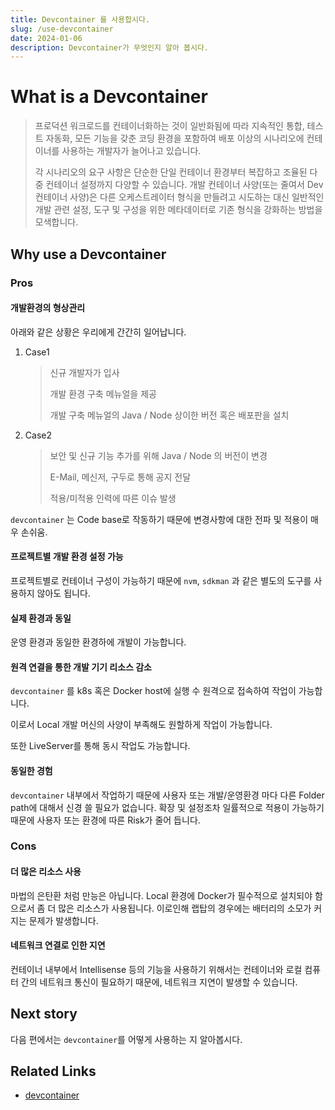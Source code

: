 ```yaml
---
title: Devcontainer 를 사용합시다.
slug: /use-devcontainer
date: 2024-01-06
description: Devcontainer가 무엇인지 알아 봅시다.
---
```


# What is a Devcontainer

> 프로덕션 워크로드를 컨테이너화하는 것이 일반화됨에 따라 지속적인 통합, 테스트 자동화, 모든 기능을 갖춘 코딩 환경을 포함하여 배포 이상의 시나리오에 컨테이너를 사용하는 개발자가 늘어나고 있습니다.
>
> 각 시나리오의 요구 사항은 단순한 단일 컨테이너 환경부터 복잡하고 조율된 다중 컨테이너 설정까지 다양할 수 있습니다. 개발 컨테이너 사양(또는 줄여서 Dev 컨테이너 사양)은 다른 오케스트레이터 형식을 만들려고 시도하는 대신 일반적인 개발 관련 설정, 도구 및 구성을 위한 메타데이터로 기존 형식을 강화하는 방법을 모색합니다.

## Why use a Devcontainer

### Pros

#### 개발환경의 형상관리

아래와 같은 상황은 우리에게 간간히 일어납니다.

1. Case1

   > 신규 개발자가 입사
   >
   > 개발 환경 구축 메뉴얼을 제공
   >
   > 개발 구축 메뉴얼의 Java / Node 상이한 버전 혹은 배포판을 설치

2. Case2

   > 보안 및 신규 기능 추가를 위해 Java / Node 의 버전이 변경
   >
   > E-Mail, 메신저, 구두로 통해 공지 전달
   >
   > 적용/미적용 인력에 따른 이슈 발생

`devcontainer` 는 Code base로 작동하기 때문에 변경사항에 대한 전파 및 적용이 매우 손쉬움.

#### 프로젝트별 개발 환경 설정 가능

프로젝트별로 컨테이너 구성이 가능하기 때문에 `nvm`, `sdkman` 과 같은 별도의 도구를 사용하지 않아도 됩니다.

#### 실제 환경과 동일

운영 환경과 동일한 환경하에 개발이 가능합니다.

#### 원격 연결을 통한 개발 기기 리소스 감소

`devcontainer` 를 k8s 혹은 Docker host에 실행 수 원격으로 접속하여 작업이 가능합니다.

이로서 Local 개발 머신의 사양이 부족해도 원할하게 작업이 가능합니다.

또한 LiveServer를 통해 동시 작업도 가능합니다.

#### 동일한 경험

`devcontainer` 내부에서 작업하기 때문에 사용자 또는 개발/운영환경 마다 다른 Folder path에 대해서 신경 쓸 필요가 없습니다.
확장 및 설정조차 일률적으로 적용이 가능하기 때문에 사용자 또는 환경에 따른 Risk가 줄어 듭니다.

### Cons

#### 더 많은 리소스 사용

마법의 은탄환 처럼 만능은 아닙니다. Local 환경에 Docker가 필수적으로 설치되야 함으로서 좀 더 많은 리소스가 사용됩니다. 이로인해 랩탑의 경우에는 배터리의 소모가 커지는 문제가 발생합니다.

#### 네트워크 연결로 인한 지연

컨테이너 내부에서 Intellisense 등의 기능을 사용하기 위해서는 컨테이너와 로컬 컴퓨터 간의 네트워크 통신이 필요하기 때문에, 네트워크 지연이 발생할 수 있습니다.

## Next story

다음 편에서는 `devcontainer`를 어떻게 사용하는 지 알아봅시다.

## Related Links

- [devcontainer](https://containers.dev/)

